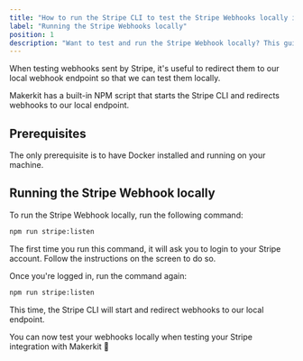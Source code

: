 ```yaml
---
title: "How to run the Stripe CLI to test the Stripe Webhooks locally in localhost"
label: "Running the Stripe Webhooks locally"
position: 1
description: "Want to test and run the Stripe Webhook locally? This guide will show you how to do it."
---
```


When testing webhooks sent by Stripe, it's useful to redirect them to our local webhook endpoint so that we can test them locally.

Makerkit has a built-in NPM script that starts the Stripe CLI and redirects webhooks to our local endpoint.

## Prerequisites

The only prerequisite is to have Docker installed and running on your machine.

## Running the Stripe Webhook locally

To run the Stripe Webhook locally, run the following command:

```bash
npm run stripe:listen
```

The first time you run this command, it will ask you to login to your Stripe account. Follow the instructions on the screen to do so.

Once you're logged in, run the command again:

```bash
npm run stripe:listen
```

This time, the Stripe CLI will start and redirect webhooks to our local endpoint.

You can now test your webhooks locally when testing your Stripe integration with Makerkit 🎉

